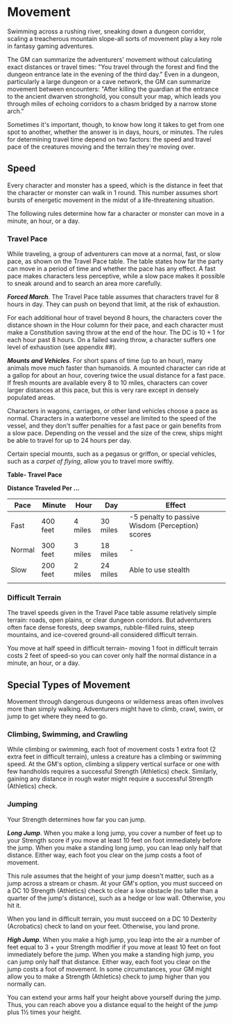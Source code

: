 # Movement
Swimming across a rushing river, sneaking down a dungeon corridor, scaling a treacherous mountain slope-all sorts of movement play a key role in fantasy gaming adventures.

The GM can summarize the adventurers' movement without calculating exact distances or travel times: "You travel through the forest and find the dungeon entrance late in the evening of the third day." Even in a dungeon, particularly a large dungeon or a cave network, the GM can summarize movement between encounters: "After killing the guardian at the entrance to the ancient dwarven stronghold, you consult your map, which leads you through miles of echoing corridors to a chasm bridged by a narrow stone arch."

Sometimes it's important, though, to know how long it takes to get from one spot to another, whether the answer is in days, hours, or minutes. The rules for determining travel time depend on two factors: the speed and travel pace of the creatures moving and the terrain they're moving over.

## Speed

Every character and monster has a speed, which is the distance in feet that the character or monster can walk in 1 round. This number assumes short bursts of energetic movement in the midst of a life-threatening situation.

The following rules determine how far a character or monster can move in a minute, an hour, or a day.

### Travel Pace

While traveling, a group of adventurers can move at a normal, fast, or slow pace, as shown on the Travel Pace table. The table states how far the party can move in a period of time and whether the pace has any effect. A fast pace makes characters less perceptive, while a slow pace makes it possible to sneak around and to search an area more carefully.

***Forced March***. The Travel Pace table assumes that characters travel for 8 hours in day. They can push on beyond that limit, at the risk of exhaustion.

For each additional hour of travel beyond 8 hours, the characters cover the distance shown in the Hour column for their pace, and each character must make a Constitution saving throw at the end of the hour. The DC is 10 + 1 for each hour past 8 hours. On a failed saving throw, a character suffers one level of exhaustion (see appendix ##).

***Mounts and Vehicles***. For short spans of time (up to an hour), many animals move much faster than humanoids. A mounted character can ride at a gallop for about an hour, covering twice the usual distance for a fast pace. If fresh mounts are available every 8 to 10 miles, characters can cover larger distances at this pace, but this is very rare except in densely populated areas.

Characters in wagons, carriages, or other land vehicles choose a pace as normal. Characters in a waterborne vessel are limited to the speed of the vessel, and they don't suffer penalties for a fast pace or gain benefits from a slow pace. Depending on the vessel and the size of the crew, ships might be able to travel for up to 24 hours per day.

Certain special mounts, such as a pegasus or griffon, or special vehicles, such as a *carpet of flying*, allow you to travel more swiftly.

**Table- Travel Pace**

**Distance Traveled Per ...**

| Pace   | Minute   | Hour    | Day      | Effect                                           |
|--------|----------|---------|----------|--------------------------------------------------|
| Fast   | 400 feet | 4 miles | 30 miles | -5 penalty to passive Wisdom (Perception) scores |
| Normal | 300 feet | 3 miles | 18 miles | -                                                |
| Slow   | 200 feet | 2 miles | 24 miles | Able to use stealth                              |
|        |          |         |          |                                                  |

### Difficult Terrain

The travel speeds given in the Travel Pace table assume relatively simple terrain: roads, open plains, or clear dungeon corridors. But adventurers often face dense forests, deep swamps, rubble-filled ruins, steep mountains, and ice-covered ground-all considered difficult terrain.

You move at half speed in difficult terrain- moving 1 foot in difficult terrain costs 2 feet of speed-so you can cover only half the normal distance in a minute, an hour, or a day.

## Special Types of Movement

Movement through dangerous dungeons or wilderness areas often involves more than simply walking. Adventurers might have to climb, crawl, swim, or jump to get where they need to go.

### Climbing, Swimming, and Crawling

While climbing or swimming, each foot of movement costs 1 extra foot (2 extra feet in difficult terrain), unless a creature has a climbing or swimming speed. At the GM's option, climbing a slippery vertical surface or one with few handholds requires a successful Strength (Athletics) check. Similarly, gaining any distance in rough water might require a successful Strength (Athletics) check.

### Jumping

Your Strength determines how far you can jump.

***Long Jump***. When you make a long jump, you cover a number of feet up to your Strength score if you move at least 10 feet on foot immediately before the jump. When you make a standing long jump, you can leap only half that distance. Either way, each foot you clear on the jump costs a foot of movement.

This rule assumes that the height of your jump doesn't matter, such as a jump across a stream or chasm. At your GM's option, you must succeed on a DC 10 Strength (Athletics) check to clear a low obstacle (no taller than a quarter of the jump's distance), such as a hedge or low wall. Otherwise, you hit it.

When you land in difficult terrain, you must succeed on a DC 10 Dexterity (Acrobatics) check to land on your feet. Otherwise, you land prone.

***High Jump***. When you make a high jump, you leap into the air a number of feet equal to 3 + your Strength modifier if you move at least 10 feet on foot immediately before the jump. When you make a standing high jump, you can jump only half that distance. Either way, each foot you clear on the jump costs a foot of movement. In some circumstances, your GM might allow you to make a Strength (Athletics) check to jump higher than you normally can.

You can extend your arms half your height above yourself during the jump. Thus, you can reach above you a distance equal to the height of the jump plus 1½ times your height.

